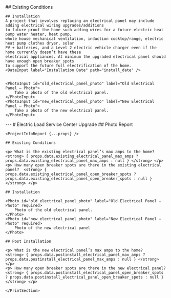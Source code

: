 
<Tabs>
  <Tab eventKey="pre_installation" title="Pre-Installation">
    ## Existing Conditions
     <NumberInput label="What is the existing electrical panel’s max amps to the home?"  path="existing_electrical_panel_max_amps" />
     <NumberInput label="How many open breaker spots are there in the existing electrical panel?"  path="existing_electrical_panel_open_breaker_spots" />
  </Tab>
  <Tab eventKey="installation" title="Installation">

    ## Installation
    A project that involves replacing an electrical panel may include adding electrical wiring upgrades/additions
    to future proof the home such adding wires for a future electric heat pump water heater, heat pump,
    whole house mechanical ventilation, induction cooktop/range, electric heat pump clothes dryer, solar
    PV + batteries, and a Level 2 electric vehicle charger even if the home currently doesn’t have these
    electrical appliances. At minimum the upgraded electrical panel should have enough open breaker spots
    to support the future full electrification of the home.
    <DateInput label="Installation Date" path="install_date" />


    <PhotoInput id="old_electrical_panel_photo" label="Old Electrical Panel – Photo">
        Take a photo of the old electrical panel.
    </PhotoInput>
    <PhotoInput id="new_electrical_panel_photo" label="New Electrical Panel – Photo">
        Take a photo of the new electrical panel.
    </PhotoInput>

  </Tab>
  <Tab eventKey="post-installation" title="Post-Installation">
    <NumberInput label="What is the new electrical panel’s max amps to the home?"  path="postinstall_electrical_panel_max_amps" />
    <NumberInput label="How many open breaker spots are there in the new electrical panel?"  path="postinstall_electrical_panel_open_breaker_spots" />
  </Tab>
  <Tab eventKey="report"  title="Report">
    <PrintSection label="Print Report">
    ---
    # Electric Load Service Center Upgrade
    ## Photo Report

    <ProjectInfoReport {...props} />

    ## Existing Conditions

    <p> What is the existing electrical panel’s max amps to the home?   <strong> { props.data.existing_electrical_panel_max_amps ? props.data.existing_electrical_panel_max_amps : null } </strong> </p>
    <p> How many open breaker spots are there in the existing electrical panel?  <strong> { props.data.existing_electrical_panel_open_breaker_spots ? props.data.existing_electrical_panel_open_breaker_spots : null } </strong> </p>

    ## Installation

    <Photo id="old_electrical_panel_photo" label="Old Electrical Panel – Photo" required>
        Photo of the old electrical panel.
    </Photo>
    <Photo id="new_electrical_panel_photo" label="New Electrical Panel – Photo" required>
        Photo of the new electrical panel
    </Photo>

    ## Post Installation

    <p> What is the new electrical panel’s max amps to the home?   <strong> { props.data.postinstall_electrical_panel_max_amps ? props.data.postinstall_electrical_panel_max_amps : null } </strong> </p>
    <p> How many open breaker spots are there in the new electrical panel?  <strong> { props.data.postinstall_electrical_panel_open_breaker_spots ? props.data.postinstall_electrical_panel_open_breaker_spots : null } </strong> </p>

    </PrintSection>

  </Tab>
</Tabs>
